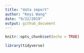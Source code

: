 ```yaml
---
title: "data import"
author: "Keyi Wang"
date: "9/22/2019"
output: github_document
---
```


```r
knitr::opts_chunk$set(echo = TRUE)

library(tidyverse)

```

